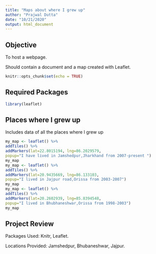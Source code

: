 ---
title: "Maps about where I grew up"
author: "Prajwal Dutta"
date: "10/21/2020"
output: html_document
---

##  Objective


To host a webpage.

Should contain a document and a map created with Leaflet.

```{r setup, include=FALSE}
knitr::opts_chunk$set(echo = TRUE)
```

## Required Packages

```{r echo=TRUE}
library(leaflet)
```

## Places where I grew up

Includes data of all the places where I grew up

```{r}
my_map <- leaflet() %>%
addTiles() %>%
addMarkers(lat=22.8015194, lng=86.2029579,
popup="I have lived in Jamshedpur,Jharkhand from 2007-present ")
my_map
my_map <- leaflet() %>%
addTiles() %>%
addMarkers(lat=20.9435669, lng=86.133103,
popup="I lived in Jajpur road,Orissa from 2003-2007")
my_map
my_map <- leaflet() %>%
addTiles() %>%
addMarkers(lat=20.2602939, lng=85.8394548,
popup="I lived in Bhubhaneshwar,Orissa from 1998-2003")
my_map
```

## Project Review

Packages Used: Knitr, Leaflet.


Locations Provided: Jamshedpur, Bhubaneshwar, Jajpur.
